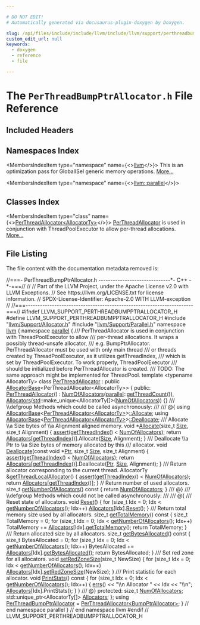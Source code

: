 ```yaml
---

# DO NOT EDIT!
# Automatically generated via docusaurus-plugin-doxygen by Doxygen.

slug: /api/files/include/include/llvm/include/llvm/support/perthreadbumpptrallocator-h
custom_edit_url: null
keywords:
  - doxygen
  - reference
  - file

---
```





# The `PerThreadBumpPtrAllocator.h` File Reference

<DoxygenPage pluginConfig={pluginConfig}>



## Included Headers

<IncludesList>
<IncludesListItem
  filePath="llvm/Support/Allocator.h"
  permalink="/docs/api/files/include/include/llvm/include/llvm/support/allocator-h"
  isLocal="true" />
<IncludesListItem
  filePath="llvm/Support/Parallel.h"
  permalink="/docs/api/files/include/include/llvm/include/llvm/support/parallel-h"
  isLocal="true" />
</IncludesList>

## Namespaces Index

<MembersIndex>

<MembersIndexItem
  type="namespace"
  name={<><a href="/docs/api/namespaces/llvm">llvm</a></>}>
This is an optimization pass for GlobalISel generic memory operations. <a href="/docs/api/namespaces/llvm/#details">More...</a>
</MembersIndexItem>

<MembersIndexItem
  type="namespace"
  name={<><a href="/docs/api/namespaces/llvm/parallel">llvm::parallel</a></>}>
</MembersIndexItem>

</MembersIndex>

## Classes Index

<MembersIndex>

<MembersIndexItem
  type="class"
  name={<><a href="/docs/api/classes/llvm/parallel/perthreadallocator">PerThreadAllocator&lt;AllocatorTy&gt;</a></>}>
<a href="/docs/api/classes/llvm/parallel/perthreadallocator">PerThreadAllocator</a> is used in conjunction with ThreadPoolExecutor to allow per-thread allocations. <a href="/docs/api/classes/llvm/parallel/perthreadallocator/#details">More...</a>
</MembersIndexItem>

</MembersIndex>


## File Listing

The file content with the documentation metadata removed is:

<ProgramListing>

<Link id="l00001" /><CodeLine lineNumber="1"><span class="doxyHighlightComment">//===- PerThreadBumpPtrAllocator.h ------------------------------&#42;- C++ -&#42;-===//</span></CodeLine>
<Link id="l00002" /><CodeLine lineNumber="2"><span class="doxyHighlightComment">//</span></CodeLine>
<Link id="l00003" /><CodeLine lineNumber="3"><span class="doxyHighlightComment">// Part of the LLVM Project, under the Apache License v2.0 with LLVM Exceptions.</span></CodeLine>
<Link id="l00004" /><CodeLine lineNumber="4"><span class="doxyHighlightComment">// See https://llvm.org/LICENSE.txt for license information.</span></CodeLine>
<Link id="l00005" /><CodeLine lineNumber="5"><span class="doxyHighlightComment">// SPDX-License-Identifier: Apache-2.0 WITH LLVM-exception</span></CodeLine>
<Link id="l00006" /><CodeLine lineNumber="6"><span class="doxyHighlightComment">//</span></CodeLine>
<Link id="l00007" /><CodeLine lineNumber="7"><span class="doxyHighlightComment">//===----------------------------------------------------------------------===//</span></CodeLine>
<Link id="l00008" /><CodeLine lineNumber="8"></CodeLine>
<Link id="l00009" /><CodeLine lineNumber="9"><span class="doxyHighlightPreprocessor">#ifndef LLVM&#95;SUPPORT&#95;PERTHREADBUMPPTRALLOCATOR&#95;H</span></CodeLine>
<Link id="l00010" /><CodeLine lineNumber="10"><span class="doxyHighlightPreprocessor">#define LLVM&#95;SUPPORT&#95;PERTHREADBUMPPTRALLOCATOR&#95;H</span></CodeLine>
<Link id="l00011" /><CodeLine lineNumber="11"></CodeLine>
<Link id="l00012" /><CodeLine lineNumber="12"><span class="doxyHighlightPreprocessor">#include &quot;<a href="/docs/api/files/include/include/llvm/include/llvm/support/allocator-h">llvm/Support/Allocator.h</a>&quot;</span></CodeLine>
<Link id="l00013" /><CodeLine lineNumber="13"><span class="doxyHighlightPreprocessor">#include &quot;<a href="/docs/api/files/include/include/llvm/include/llvm/support/parallel-h">llvm/Support/Parallel.h</a>&quot;</span></CodeLine>
<Link id="l00014" /><CodeLine lineNumber="14"></CodeLine>
<Link id="l00015" /><CodeLine lineNumber="15"><span class="doxyHighlightKeyword">namespace </span><span class="doxyHighlight"><a href="/docs/api/namespaces/llvm">llvm</a> &#123;</span></CodeLine>
<Link id="l00016" /><CodeLine lineNumber="16"><span class="doxyHighlightKeyword">namespace </span><span class="doxyHighlight"><a href="/docs/api/namespaces/llvm/parallel">parallel</a> &#123;</span></CodeLine>
<Link id="l00017" /><CodeLine lineNumber="17"></CodeLine>
<Link id="l00018" /><CodeLine lineNumber="18"><span class="doxyHighlightComment">/// PerThreadAllocator is used in conjunction with ThreadPoolExecutor to allow</span></CodeLine>
<Link id="l00019" /><CodeLine lineNumber="19"><span class="doxyHighlightComment">/// per-thread allocations. It wraps a possibly thread-unsafe allocator,</span></CodeLine>
<Link id="l00020" /><CodeLine lineNumber="20"><span class="doxyHighlightComment">/// e.g. BumpPtrAllocator. PerThreadAllocator must be used with only main thread</span></CodeLine>
<Link id="l00021" /><CodeLine lineNumber="21"><span class="doxyHighlightComment">/// or threads created by ThreadPoolExecutor, as it utilizes getThreadIndex,</span></CodeLine>
<Link id="l00022" /><CodeLine lineNumber="22"><span class="doxyHighlightComment">/// which is set by ThreadPoolExecutor. To work properly, ThreadPoolExecutor</span></CodeLine>
<Link id="l00023" /><CodeLine lineNumber="23"><span class="doxyHighlightComment">/// should be initialized before PerThreadAllocator is created.</span></CodeLine>
<Link id="l00024" /><CodeLine lineNumber="24"><span class="doxyHighlightComment">/// TODO: The same approach might be implemented for ThreadPool.</span></CodeLine>
<Link id="l00025" /><CodeLine lineNumber="25"></CodeLine>
<Link id="l00026" /><CodeLine lineNumber="26"><span class="doxyHighlightKeyword">template</span><span class="doxyHighlight"> &lt;</span><span class="doxyHighlightKeyword">typename</span><span class="doxyHighlight"> AllocatorTy&gt;</span></CodeLine>
<Link id="l00027" /><CodeLine lineNumber="27" lineLink="/docs/api/classes/llvm/parallel/perthreadallocator"><span class="doxyHighlightKeyword">class </span><span class="doxyHighlight"><a href="/docs/api/classes/llvm/parallel/perthreadallocator/#a9712b9344a02b17ef04b17ff8a182b56">PerThreadAllocator</a></span></CodeLine>
<Link id="l00028" /><CodeLine lineNumber="28"><span class="doxyHighlight">    : </span><span class="doxyHighlightKeyword">public</span><span class="doxyHighlight"> <a href="/docs/api/classes/llvm/allocatorbase">AllocatorBase</a>&lt;PerThreadAllocator&lt;AllocatorTy&gt;&gt; &#123;</span></CodeLine>
<Link id="l00029" /><CodeLine lineNumber="29"><span class="doxyHighlightKeyword">public</span><span class="doxyHighlight">:</span></CodeLine>
<Link id="l00030" /><CodeLine lineNumber="30" lineLink="/docs/api/classes/llvm/parallel/perthreadallocator/#a9712b9344a02b17ef04b17ff8a182b56"><span class="doxyHighlight">  <a href="/docs/api/classes/llvm/parallel/perthreadallocator/#a9712b9344a02b17ef04b17ff8a182b56">PerThreadAllocator</a>()</span></CodeLine>
<Link id="l00031" /><CodeLine lineNumber="31"><span class="doxyHighlight">      : <a href="/docs/api/classes/llvm/parallel/perthreadallocator/#a7d71a90411fa5e6e21e4d1a031c43016">NumOfAllocators</a>(<a href="/docs/api/namespaces/llvm/dwarf-linker/parallel">parallel</a>::<a href="/docs/api/namespaces/llvm/parallel/#ac537a7c295510dfb54a3260e057c5c91">getThreadCount</a>()),</span></CodeLine>
<Link id="l00032" /><CodeLine lineNumber="32"><span class="doxyHighlight">        <a href="/docs/api/classes/llvm/parallel/perthreadallocator/#a678653bedea6e6b44032c7a3d0aa163c">Allocators</a>(<a href="/docs/api/namespaces/std">std</a>::make&#95;unique&lt;AllocatorTy&#91;&#93;&gt;(<a href="/docs/api/classes/llvm/parallel/perthreadallocator/#a7d71a90411fa5e6e21e4d1a031c43016">NumOfAllocators</a>)) &#123;&#125;</span></CodeLine>
<Link id="l00033" /><CodeLine lineNumber="33"></CodeLine>
<Link id="l00034" /><CodeLine lineNumber="34"><span class="doxyHighlightComment">  /// \\defgroup Methods which could be called asynchronously:</span></CodeLine>
<Link id="l00035" /><CodeLine lineNumber="35"><span class="doxyHighlightComment">  ///</span></CodeLine>
<Link id="l00036" /><CodeLine lineNumber="36"><span class="doxyHighlightComment">  /// @&#123;</span></CodeLine>
<Link id="l00037" /><CodeLine lineNumber="37"></CodeLine>
<Link id="l00038" /><CodeLine lineNumber="38"><span class="doxyHighlight">  </span><span class="doxyHighlightKeyword">using </span><span class="doxyHighlight"><a href="/docs/api/classes/llvm/allocatorbase">AllocatorBase</a>&lt;<a href="/docs/api/classes/llvm/parallel/perthreadallocator">PerThreadAllocator&lt;AllocatorTy&gt;</a>&gt;<a href="/docs/api/groups/methods/#gac50204237d93d1b18c5a6bef8e7f7a35">::Allocate</a>;</span></CodeLine>
<Link id="l00039" /><CodeLine lineNumber="39"></CodeLine>
<Link id="l00040" /><CodeLine lineNumber="40"><span class="doxyHighlight">  </span><span class="doxyHighlightKeyword">using </span><span class="doxyHighlight"><a href="/docs/api/classes/llvm/allocatorbase">AllocatorBase</a>&lt;<a href="/docs/api/classes/llvm/parallel/perthreadallocator">PerThreadAllocator&lt;AllocatorTy&gt;</a>&gt;<a href="/docs/api/groups/methods/#ga40b8fb32acf8598697e08acfdeb9dfe6">::Deallocate</a>;</span></CodeLine>
<Link id="l00041" /><CodeLine lineNumber="41"></CodeLine>
<Link id="l00042" /><CodeLine lineNumber="42"><span class="doxyHighlightComment">  /// Allocate \\a Size bytes of \\a Alignment aligned memory.</span></CodeLine>
<Link id="l00043" /><CodeLine lineNumber="43" lineLink="/docs/api/groups/methods/#gac50204237d93d1b18c5a6bef8e7f7a35"><span class="doxyHighlight">  </span><span class="doxyHighlightKeywordType">void</span><span class="doxyHighlight"> &#42;<a href="/docs/api/groups/methods/#gac50204237d93d1b18c5a6bef8e7f7a35">Allocate</a>(</span><span class="doxyHighlightKeywordType">size&#95;t</span><span class="doxyHighlight"> <a href="/docs/api/files/lib/lib/analysis/inlineorder-cpp/#a7ee6f0cb51c3b9056199e9a0001fe8c3a6f6cb72d544962fa333e2e34ce64f719">Size</a>, </span><span class="doxyHighlightKeywordType">size&#95;t</span><span class="doxyHighlight"> Alignment) &#123;</span></CodeLine>
<Link id="l00044" /><CodeLine lineNumber="44"><span class="doxyHighlight">    <a href="/docs/api/files/lib/lib/target/lib/target/amdgpu/silowercontrolflow-cpp/#a4868c5d81c5ccc98c47aeab6244346a0">assert</a>(<a href="/docs/api/namespaces/llvm/parallel/#a83352bd1dc4147ad0f85ff0fefa57ac3">getThreadIndex</a>() &lt; <a href="/docs/api/classes/llvm/parallel/perthreadallocator/#a7d71a90411fa5e6e21e4d1a031c43016">NumOfAllocators</a>);</span></CodeLine>
<Link id="l00045" /><CodeLine lineNumber="45"><span class="doxyHighlight">    </span><span class="doxyHighlightKeywordFlow">return</span><span class="doxyHighlight"> <a href="/docs/api/classes/llvm/parallel/perthreadallocator/#a678653bedea6e6b44032c7a3d0aa163c">Allocators</a>&#91;<a href="/docs/api/namespaces/llvm/parallel/#a83352bd1dc4147ad0f85ff0fefa57ac3">getThreadIndex</a>()&#93;.Allocate(<a href="/docs/api/files/lib/lib/analysis/inlineorder-cpp/#a7ee6f0cb51c3b9056199e9a0001fe8c3a6f6cb72d544962fa333e2e34ce64f719">Size</a>, Alignment);</span></CodeLine>
<Link id="l00046" /><CodeLine lineNumber="46"><span class="doxyHighlight">  &#125;</span></CodeLine>
<Link id="l00047" /><CodeLine lineNumber="47"></CodeLine>
<Link id="l00048" /><CodeLine lineNumber="48"><span class="doxyHighlightComment">  /// Deallocate \\a Ptr to \\a Size bytes of memory allocated by this</span></CodeLine>
<Link id="l00049" /><CodeLine lineNumber="49"><span class="doxyHighlightComment">  /// allocator.</span></CodeLine>
<Link id="l00050" /><CodeLine lineNumber="50" lineLink="/docs/api/groups/methods/#ga40b8fb32acf8598697e08acfdeb9dfe6"><span class="doxyHighlight">  </span><span class="doxyHighlightKeywordType">void</span><span class="doxyHighlight"> <a href="/docs/api/groups/methods/#ga40b8fb32acf8598697e08acfdeb9dfe6">Deallocate</a>(</span><span class="doxyHighlightKeyword">const</span><span class="doxyHighlight"> </span><span class="doxyHighlightKeywordType">void</span><span class="doxyHighlight"> &#42;<a href="/docs/api/files/lib/lib/analysis/targetlibraryinfo-cpp/#aca185e6d0e9f423dbb24440206454872a11dbf501abf829b3ab7049c2d3a8a053">Ptr</a>, </span><span class="doxyHighlightKeywordType">size&#95;t</span><span class="doxyHighlight"> <a href="/docs/api/files/lib/lib/analysis/inlineorder-cpp/#a7ee6f0cb51c3b9056199e9a0001fe8c3a6f6cb72d544962fa333e2e34ce64f719">Size</a>, </span><span class="doxyHighlightKeywordType">size&#95;t</span><span class="doxyHighlight"> Alignment) &#123;</span></CodeLine>
<Link id="l00051" /><CodeLine lineNumber="51"><span class="doxyHighlight">    <a href="/docs/api/files/lib/lib/target/lib/target/amdgpu/silowercontrolflow-cpp/#a4868c5d81c5ccc98c47aeab6244346a0">assert</a>(<a href="/docs/api/namespaces/llvm/parallel/#a83352bd1dc4147ad0f85ff0fefa57ac3">getThreadIndex</a>() &lt; <a href="/docs/api/classes/llvm/parallel/perthreadallocator/#a7d71a90411fa5e6e21e4d1a031c43016">NumOfAllocators</a>);</span></CodeLine>
<Link id="l00052" /><CodeLine lineNumber="52"><span class="doxyHighlight">    </span><span class="doxyHighlightKeywordFlow">return</span><span class="doxyHighlight"> <a href="/docs/api/classes/llvm/parallel/perthreadallocator/#a678653bedea6e6b44032c7a3d0aa163c">Allocators</a>&#91;<a href="/docs/api/namespaces/llvm/parallel/#a83352bd1dc4147ad0f85ff0fefa57ac3">getThreadIndex</a>()&#93;.Deallocate(<a href="/docs/api/files/lib/lib/analysis/targetlibraryinfo-cpp/#aca185e6d0e9f423dbb24440206454872a11dbf501abf829b3ab7049c2d3a8a053">Ptr</a>, <a href="/docs/api/files/lib/lib/analysis/inlineorder-cpp/#a7ee6f0cb51c3b9056199e9a0001fe8c3a6f6cb72d544962fa333e2e34ce64f719">Size</a>, Alignment);</span></CodeLine>
<Link id="l00053" /><CodeLine lineNumber="53"><span class="doxyHighlight">  &#125;</span></CodeLine>
<Link id="l00054" /><CodeLine lineNumber="54"></CodeLine>
<Link id="l00055" /><CodeLine lineNumber="55"><span class="doxyHighlightComment">  /// Return allocator corresponding to the current thread.</span></CodeLine>
<Link id="l00056" /><CodeLine lineNumber="56" lineLink="/docs/api/groups/methods/#gae12d36c6142e37df006ccd257fe67ed4"><span class="doxyHighlight">  AllocatorTy &amp;<a href="/docs/api/groups/methods/#gae12d36c6142e37df006ccd257fe67ed4">getThreadLocalAllocator</a>() &#123;</span></CodeLine>
<Link id="l00057" /><CodeLine lineNumber="57"><span class="doxyHighlight">    <a href="/docs/api/files/lib/lib/target/lib/target/amdgpu/silowercontrolflow-cpp/#a4868c5d81c5ccc98c47aeab6244346a0">assert</a>(<a href="/docs/api/namespaces/llvm/parallel/#a83352bd1dc4147ad0f85ff0fefa57ac3">getThreadIndex</a>() &lt; <a href="/docs/api/classes/llvm/parallel/perthreadallocator/#a7d71a90411fa5e6e21e4d1a031c43016">NumOfAllocators</a>);</span></CodeLine>
<Link id="l00058" /><CodeLine lineNumber="58"><span class="doxyHighlight">    </span><span class="doxyHighlightKeywordFlow">return</span><span class="doxyHighlight"> <a href="/docs/api/classes/llvm/parallel/perthreadallocator/#a678653bedea6e6b44032c7a3d0aa163c">Allocators</a>&#91;<a href="/docs/api/namespaces/llvm/parallel/#a83352bd1dc4147ad0f85ff0fefa57ac3">getThreadIndex</a>()&#93;;</span></CodeLine>
<Link id="l00059" /><CodeLine lineNumber="59"><span class="doxyHighlight">  &#125;</span></CodeLine>
<Link id="l00060" /><CodeLine lineNumber="60"></CodeLine>
<Link id="l00061" /><CodeLine lineNumber="61"><span class="doxyHighlight">  </span><span class="doxyHighlightComment">// Return number of used allocators.</span></CodeLine>
<Link id="l00062" /><CodeLine lineNumber="62" lineLink="/docs/api/groups/methods/#ga241da07086c81f8b14f6f766defddfb0"><span class="doxyHighlight">  </span><span class="doxyHighlightKeywordType">size&#95;t</span><span class="doxyHighlight"> <a href="/docs/api/groups/methods/#ga241da07086c81f8b14f6f766defddfb0">getNumberOfAllocators</a>()</span><span class="doxyHighlightKeyword"> const </span><span class="doxyHighlight">&#123; </span><span class="doxyHighlightKeywordFlow">return</span><span class="doxyHighlight"> <a href="/docs/api/classes/llvm/parallel/perthreadallocator/#a7d71a90411fa5e6e21e4d1a031c43016">NumOfAllocators</a>; &#125;</span></CodeLine>
<Link id="l00063" /><CodeLine lineNumber="63"><span class="doxyHighlightComment">  /// @&#125;</span></CodeLine>
<Link id="l00064" /><CodeLine lineNumber="64"></CodeLine>
<Link id="l00065" /><CodeLine lineNumber="65"><span class="doxyHighlightComment">  /// \\defgroup Methods which could not be called asynchronously:</span></CodeLine>
<Link id="l00066" /><CodeLine lineNumber="66"><span class="doxyHighlightComment">  ///</span></CodeLine>
<Link id="l00067" /><CodeLine lineNumber="67"><span class="doxyHighlightComment">  /// @&#123;</span></CodeLine>
<Link id="l00068" /><CodeLine lineNumber="68"></CodeLine>
<Link id="l00069" /><CodeLine lineNumber="69"><span class="doxyHighlightComment">  /// Reset state of allocators.</span></CodeLine>
<Link id="l00070" /><CodeLine lineNumber="70" lineLink="/docs/api/groups/methods/#ga8bace7a71275aacc0eb1a5d3529dba88"><span class="doxyHighlight">  </span><span class="doxyHighlightKeywordType">void</span><span class="doxyHighlight"> <a href="/docs/api/groups/methods/#ga8bace7a71275aacc0eb1a5d3529dba88">Reset</a>() &#123;</span></CodeLine>
<Link id="l00071" /><CodeLine lineNumber="71"><span class="doxyHighlight">    </span><span class="doxyHighlightKeywordFlow">for</span><span class="doxyHighlight"> (</span><span class="doxyHighlightKeywordType">size&#95;t</span><span class="doxyHighlight"> Idx = 0; Idx &lt; <a href="/docs/api/groups/methods/#ga241da07086c81f8b14f6f766defddfb0">getNumberOfAllocators</a>(); Idx++)</span></CodeLine>
<Link id="l00072" /><CodeLine lineNumber="72"><span class="doxyHighlight">      <a href="/docs/api/classes/llvm/parallel/perthreadallocator/#a678653bedea6e6b44032c7a3d0aa163c">Allocators</a>&#91;Idx&#93;.<a href="/docs/api/groups/methods/#ga8bace7a71275aacc0eb1a5d3529dba88">Reset</a>();</span></CodeLine>
<Link id="l00073" /><CodeLine lineNumber="73"><span class="doxyHighlight">  &#125;</span></CodeLine>
<Link id="l00074" /><CodeLine lineNumber="74"></CodeLine>
<Link id="l00075" /><CodeLine lineNumber="75"><span class="doxyHighlightComment">  /// Return total memory size used by all allocators.</span></CodeLine>
<Link id="l00076" /><CodeLine lineNumber="76" lineLink="/docs/api/groups/methods/#ga2aab65f0894500db262b9a96babdd677"><span class="doxyHighlight">  </span><span class="doxyHighlightKeywordType">size&#95;t</span><span class="doxyHighlight"> <a href="/docs/api/groups/methods/#ga2aab65f0894500db262b9a96babdd677">getTotalMemory</a>()</span><span class="doxyHighlightKeyword"> const </span><span class="doxyHighlight">&#123;</span></CodeLine>
<Link id="l00077" /><CodeLine lineNumber="77"><span class="doxyHighlight">    </span><span class="doxyHighlightKeywordType">size&#95;t</span><span class="doxyHighlight"> TotalMemory = 0;</span></CodeLine>
<Link id="l00078" /><CodeLine lineNumber="78"></CodeLine>
<Link id="l00079" /><CodeLine lineNumber="79"><span class="doxyHighlight">    </span><span class="doxyHighlightKeywordFlow">for</span><span class="doxyHighlight"> (</span><span class="doxyHighlightKeywordType">size&#95;t</span><span class="doxyHighlight"> Idx = 0; Idx &lt; <a href="/docs/api/groups/methods/#ga241da07086c81f8b14f6f766defddfb0">getNumberOfAllocators</a>(); Idx++)</span></CodeLine>
<Link id="l00080" /><CodeLine lineNumber="80"><span class="doxyHighlight">      TotalMemory += <a href="/docs/api/classes/llvm/parallel/perthreadallocator/#a678653bedea6e6b44032c7a3d0aa163c">Allocators</a>&#91;Idx&#93;.<a href="/docs/api/groups/methods/#ga2aab65f0894500db262b9a96babdd677">getTotalMemory</a>();</span></CodeLine>
<Link id="l00081" /><CodeLine lineNumber="81"></CodeLine>
<Link id="l00082" /><CodeLine lineNumber="82"><span class="doxyHighlight">    </span><span class="doxyHighlightKeywordFlow">return</span><span class="doxyHighlight"> TotalMemory;</span></CodeLine>
<Link id="l00083" /><CodeLine lineNumber="83"><span class="doxyHighlight">  &#125;</span></CodeLine>
<Link id="l00084" /><CodeLine lineNumber="84"></CodeLine>
<Link id="l00085" /><CodeLine lineNumber="85"><span class="doxyHighlightComment">  /// Return allocated size by all allocators.</span></CodeLine>
<Link id="l00086" /><CodeLine lineNumber="86" lineLink="/docs/api/groups/methods/#ga7620b54ef2853df9ff49fbe17f68c699"><span class="doxyHighlight">  </span><span class="doxyHighlightKeywordType">size&#95;t</span><span class="doxyHighlight"> <a href="/docs/api/groups/methods/#ga7620b54ef2853df9ff49fbe17f68c699">getBytesAllocated</a>()</span><span class="doxyHighlightKeyword"> const </span><span class="doxyHighlight">&#123;</span></CodeLine>
<Link id="l00087" /><CodeLine lineNumber="87"><span class="doxyHighlight">    </span><span class="doxyHighlightKeywordType">size&#95;t</span><span class="doxyHighlight"> BytesAllocated = 0;</span></CodeLine>
<Link id="l00088" /><CodeLine lineNumber="88"></CodeLine>
<Link id="l00089" /><CodeLine lineNumber="89"><span class="doxyHighlight">    </span><span class="doxyHighlightKeywordFlow">for</span><span class="doxyHighlight"> (</span><span class="doxyHighlightKeywordType">size&#95;t</span><span class="doxyHighlight"> Idx = 0; Idx &lt; <a href="/docs/api/groups/methods/#ga241da07086c81f8b14f6f766defddfb0">getNumberOfAllocators</a>(); Idx++)</span></CodeLine>
<Link id="l00090" /><CodeLine lineNumber="90"><span class="doxyHighlight">      BytesAllocated += <a href="/docs/api/classes/llvm/parallel/perthreadallocator/#a678653bedea6e6b44032c7a3d0aa163c">Allocators</a>&#91;Idx&#93;.<a href="/docs/api/groups/methods/#ga7620b54ef2853df9ff49fbe17f68c699">getBytesAllocated</a>();</span></CodeLine>
<Link id="l00091" /><CodeLine lineNumber="91"></CodeLine>
<Link id="l00092" /><CodeLine lineNumber="92"><span class="doxyHighlight">    </span><span class="doxyHighlightKeywordFlow">return</span><span class="doxyHighlight"> BytesAllocated;</span></CodeLine>
<Link id="l00093" /><CodeLine lineNumber="93"><span class="doxyHighlight">  &#125;</span></CodeLine>
<Link id="l00094" /><CodeLine lineNumber="94"></CodeLine>
<Link id="l00095" /><CodeLine lineNumber="95"><span class="doxyHighlightComment">  /// Set red zone for all allocators.</span></CodeLine>
<Link id="l00096" /><CodeLine lineNumber="96" lineLink="/docs/api/groups/methods/#gae81580dabe11d9791d230dafbf468995"><span class="doxyHighlight">  </span><span class="doxyHighlightKeywordType">void</span><span class="doxyHighlight"> <a href="/docs/api/groups/methods/#gae81580dabe11d9791d230dafbf468995">setRedZoneSize</a>(</span><span class="doxyHighlightKeywordType">size&#95;t</span><span class="doxyHighlight"> NewSize) &#123;</span></CodeLine>
<Link id="l00097" /><CodeLine lineNumber="97"><span class="doxyHighlight">    </span><span class="doxyHighlightKeywordFlow">for</span><span class="doxyHighlight"> (</span><span class="doxyHighlightKeywordType">size&#95;t</span><span class="doxyHighlight"> Idx = 0; Idx &lt; <a href="/docs/api/groups/methods/#ga241da07086c81f8b14f6f766defddfb0">getNumberOfAllocators</a>(); Idx++)</span></CodeLine>
<Link id="l00098" /><CodeLine lineNumber="98"><span class="doxyHighlight">      <a href="/docs/api/classes/llvm/parallel/perthreadallocator/#a678653bedea6e6b44032c7a3d0aa163c">Allocators</a>&#91;Idx&#93;.<a href="/docs/api/groups/methods/#gae81580dabe11d9791d230dafbf468995">setRedZoneSize</a>(NewSize);</span></CodeLine>
<Link id="l00099" /><CodeLine lineNumber="99"><span class="doxyHighlight">  &#125;</span></CodeLine>
<Link id="l00100" /><CodeLine lineNumber="100"></CodeLine>
<Link id="l00101" /><CodeLine lineNumber="101"><span class="doxyHighlightComment">  /// Print statistic for each allocator.</span></CodeLine>
<Link id="l00102" /><CodeLine lineNumber="102" lineLink="/docs/api/groups/methods/#gadb4c324f923536f648a97734daaeebfd"><span class="doxyHighlight">  </span><span class="doxyHighlightKeywordType">void</span><span class="doxyHighlight"> <a href="/docs/api/groups/methods/#gadb4c324f923536f648a97734daaeebfd">PrintStats</a>()</span><span class="doxyHighlightKeyword"> const </span><span class="doxyHighlight">&#123;</span></CodeLine>
<Link id="l00103" /><CodeLine lineNumber="103"><span class="doxyHighlight">    </span><span class="doxyHighlightKeywordFlow">for</span><span class="doxyHighlight"> (</span><span class="doxyHighlightKeywordType">size&#95;t</span><span class="doxyHighlight"> Idx = 0; Idx &lt; <a href="/docs/api/groups/methods/#ga241da07086c81f8b14f6f766defddfb0">getNumberOfAllocators</a>(); Idx++) &#123;</span></CodeLine>
<Link id="l00104" /><CodeLine lineNumber="104"><span class="doxyHighlight">      <a href="/docs/api/namespaces/llvm/#a9a7b5c68c90f85baaedaa854cc5002cc">errs</a>() &lt;&lt; </span><span class="doxyHighlightStringLiteral">&quot;\\n Allocator &quot;</span><span class="doxyHighlight"> &lt;&lt; Idx &lt;&lt; </span><span class="doxyHighlightStringLiteral">&quot;\\n&quot;</span><span class="doxyHighlight">;</span></CodeLine>
<Link id="l00105" /><CodeLine lineNumber="105"><span class="doxyHighlight">      <a href="/docs/api/classes/llvm/parallel/perthreadallocator/#a678653bedea6e6b44032c7a3d0aa163c">Allocators</a>&#91;Idx&#93;.PrintStats();</span></CodeLine>
<Link id="l00106" /><CodeLine lineNumber="106"><span class="doxyHighlight">    &#125;</span></CodeLine>
<Link id="l00107" /><CodeLine lineNumber="107"><span class="doxyHighlight">  &#125;</span></CodeLine>
<Link id="l00108" /><CodeLine lineNumber="108"><span class="doxyHighlightComment">  /// @&#125;</span></CodeLine>
<Link id="l00109" /><CodeLine lineNumber="109"></CodeLine>
<Link id="l00110" /><CodeLine lineNumber="110"><span class="doxyHighlightKeyword">protected</span><span class="doxyHighlight">:</span></CodeLine>
<Link id="l00111" /><CodeLine lineNumber="111" lineLink="/docs/api/classes/llvm/parallel/perthreadallocator/#a7d71a90411fa5e6e21e4d1a031c43016"><span class="doxyHighlight">  </span><span class="doxyHighlightKeywordType">size&#95;t</span><span class="doxyHighlight"> <a href="/docs/api/classes/llvm/parallel/perthreadallocator/#a7d71a90411fa5e6e21e4d1a031c43016">NumOfAllocators</a>;</span></CodeLine>
<Link id="l00112" /><CodeLine lineNumber="112" lineLink="/docs/api/classes/llvm/parallel/perthreadallocator/#a678653bedea6e6b44032c7a3d0aa163c"><span class="doxyHighlight">  std::unique&#95;ptr&lt;AllocatorTy&#91;&#93;&gt; <a href="/docs/api/classes/llvm/parallel/perthreadallocator/#a678653bedea6e6b44032c7a3d0aa163c">Allocators</a>;</span></CodeLine>
<Link id="l00113" /><CodeLine lineNumber="113"><span class="doxyHighlight">&#125;;</span></CodeLine>
<Link id="l00114" /><CodeLine lineNumber="114"></CodeLine>
<Link id="l00115" /><CodeLine lineNumber="115" lineLink="/docs/api/namespaces/llvm/parallel/#a4e82d98d22361038741bca9bd34bca85"><span class="doxyHighlightKeyword">using </span><span class="doxyHighlight"><a href="/docs/api/namespaces/llvm/parallel/#a4e82d98d22361038741bca9bd34bca85">PerThreadBumpPtrAllocator</a> = <a href="/docs/api/classes/llvm/parallel/perthreadallocator">PerThreadAllocator&lt;BumpPtrAllocator&gt;</a>;</span></CodeLine>
<Link id="l00116" /><CodeLine lineNumber="116"></CodeLine>
<Link id="l00117" /><CodeLine lineNumber="117"><span class="doxyHighlight">&#125; </span><span class="doxyHighlightComment">// end namespace parallel</span></CodeLine>
<Link id="l00118" /><CodeLine lineNumber="118"><span class="doxyHighlight">&#125; </span><span class="doxyHighlightComment">// end namespace llvm</span></CodeLine>
<Link id="l00119" /><CodeLine lineNumber="119"></CodeLine>
<Link id="l00120" /><CodeLine lineNumber="120"><span class="doxyHighlightPreprocessor">#endif </span><span class="doxyHighlightComment">// LLVM&#95;SUPPORT&#95;PERTHREADBUMPPTRALLOCATOR&#95;H</span></CodeLine>

</ProgramListing>


</DoxygenPage>
